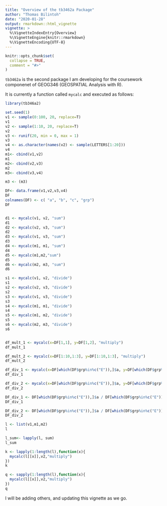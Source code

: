 ```yaml
---
title: "Overview of the tb3462a Package"
author: "Thomas Bilintoh"
date: "2020-01-28"
output: rmarkdown::html_vignette
vignette: >
  %\VignetteIndexEntry{Overview}
  %\VignetteEngine{knitr::rmarkdown}
  %\VignetteEncoding{UTF-8}
---
```


```r
knitr::opts_chunk$set(
  collapse = TRUE,
  comment = "#>"
)
```
`tb3462a` is the second package I am developing for the coursework componenet of GEOG346 (GEOSPATIAL Analysis with R).

It is currently a function called `mycalc` and executed as
follows:
```r
library(tb346a2)

set.seed(1)
v1 <- sample(0:100, 20, replace=T)
v1
v2 <- sample(1:10, 20, replace=T)
v2
v3 <- runif(20, min = 0, max = 1)
v3
v4 <- as.character(names(v2) <- sample(LETTERS[1:20]))
v4
m1<- cbind(v1,v2)
m1
m2<- cbind(v2,v3)
m2
m3<- cbind(v3,v4)

m3 <- (m3)

DF<- data.frame(v1,v2,v3,v4)
DF
colnames(DF) <- c( "a", "b", "c", "grp")
DF


d1 <- mycalc(v1, v2, "sum")
d1
d2 <- mycalc(v2, v3, "sum")
d2
d3 <- mycalc(v1, v3, "sum")
d3
d4 <- mycalc(m1, m1, "sum")
d4
d5 <- mycalc(m1,m2,"sum")
d5
d6 <- mycalc(m2, m3, "sum")
d6

s1 <- mycalc(v1, v2, "divide")
s1
s2 <- mycalc(v2, v3, "divide")
s2
s3 <- mycalc(v1, v3, "divide")
s3
s4 <- mycalc(m1, m1, "divide")
s4
s5 <- mycalc(m1, m2, "divide")
s5
s6 <- mycalc(m2, m3, "divide")
s6


df_mult_1 <- mycalc(x=DF[1,1], y=DF[1,2], "multiply")
df_mult_1

df_mult_2 <- mycalc(x=DF[1:10,1:3], y=DF[1:10,1:3], "multiply")
df_mult_2

df_div_1 <- mycalc(x=DF[which(DF$grp%in%c("E")),]$a, y=DF[which(DF$grp%in%c("E")),]$b, "divide")
df_div_1

df_div_2 <- mycalc(x=DF[which(DF$grp%in%c("E")),]$a, y=DF[which(DF$grp%in%c("E")),]$c, "divide")
df_div_2

DF_div_1 <- DF[which(DF$grp%in%c("E")),]$a / DF[which(DF$grp%in%c("E")),]$b
DF_div_1

DF_div_2 <- DF[which(DF$grp%in%c("E")),]$a / DF[which(DF$grp%in%c("E")),]$c
DF_div_2

l <- list(v1,m1,m2)
l

l_sum<- lapply(l, sum)
l_sum 

k <- lapply(1:length(l),function(x){
  mycalc(l[[x]],v2,"multiply")
})
k

q <- sapply(1:length(l),function(x){
  mycalc(l[[x]],v2,"multiply")
})
q


```

I will be adding others, and updating this vignette as we go.

```r

```

